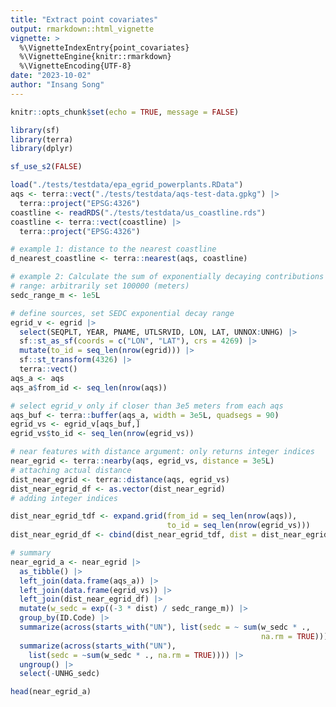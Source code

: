 ```yaml
---
title: "Extract point covariates"
output: rmarkdown::html_vignette
vignette: >
  %\VignetteIndexEntry{point_covariates}
  %\VignetteEngine{knitr::rmarkdown}
  %\VignetteEncoding{UTF-8}
date: "2023-10-02"
author: "Insang Song"
---
```


```r
knitr::opts_chunk$set(echo = TRUE, message = FALSE)

library(sf)
library(terra)
library(dplyr)

sf_use_s2(FALSE)
```


```r
load("./tests/testdata/epa_egrid_powerplants.RData")
aqs <- terra::vect("./tests/testdata/aqs-test-data.gpkg") |>
  terra::project("EPSG:4326")
coastline <- readRDS("./tests/testdata/us_coastline.rds")
coastline <- terra::vect(coastline) |>
  terra::project("EPSG:4326")
```

```r
# example 1: distance to the nearest coastline
d_nearest_coastline <- terra::nearest(aqs, coastline)
```


```r
# example 2: Calculate the sum of exponentially decaying contributions
# range: arbitrarily set 100000 (meters)
sedc_range_m <- 1e5L

# define sources, set SEDC exponential decay range
egrid_v <- egrid |>
  select(SEQPLT, YEAR, PNAME, UTLSRVID, LON, LAT, UNNOX:UNHG) |>
  sf::st_as_sf(coords = c("LON", "LAT"), crs = 4269) |>
  mutate(to_id = seq_len(nrow(egrid))) |>
  sf::st_transform(4326) |>
  terra::vect()
aqs_a <- aqs
aqs_a$from_id <- seq_len(nrow(aqs))

# select egrid_v only if closer than 3e5 meters from each aqs
aqs_buf <- terra::buffer(aqs_a, width = 3e5L, quadsegs = 90)
egrid_vs <- egrid_v[aqs_buf,]
egrid_vs$to_id <- seq_len(nrow(egrid_vs))

# near features with distance argument: only returns integer indices
near_egrid <- terra::nearby(aqs, egrid_vs, distance = 3e5L)
# attaching actual distance
dist_near_egrid <- terra::distance(aqs, egrid_vs)
dist_near_egrid_df <- as.vector(dist_near_egrid)
# adding integer indices

dist_near_egrid_tdf <- expand.grid(from_id = seq_len(nrow(aqs)),
                                   to_id = seq_len(nrow(egrid_vs)))
dist_near_egrid_df <- cbind(dist_near_egrid_tdf, dist = dist_near_egrid_df)

# summary
near_egrid_a <- near_egrid |>
  as_tibble() |>
  left_join(data.frame(aqs_a)) |>
  left_join(data.frame(egrid_vs)) |>
  left_join(dist_near_egrid_df) |>
  mutate(w_sedc = exp((-3 * dist) / sedc_range_m)) |>
  group_by(ID.Code) |>
  summarize(across(starts_with("UN"), list(sedc = ~ sum(w_sedc * .,
                                                        na.rm = TRUE)))) |>
  summarize(across(starts_with("UN"), 
    list(sedc = ~sum(w_sedc * ., na.rm = TRUE)))) |>
  ungroup() |>
  select(-UNHG_sedc)

head(near_egrid_a)
```
